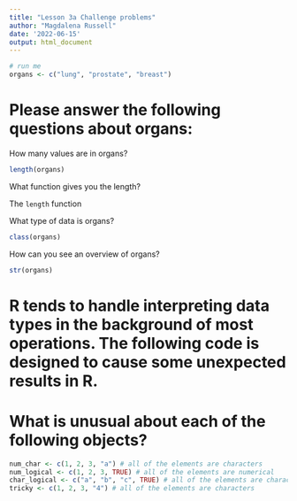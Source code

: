 ```yaml
---
title: "Lesson 3a Challenge problems"
author: "Magdalena Russell"
date: '2022-06-15'
output: html_document
---
```


```r
# run me
organs <- c("lung", "prostate", "breast")

```

# Please answer the following questions about organs:  

How many values are in organs? 

```r
length(organs)
```

What function gives you the length? 

The `length` function

What type of data is organs? 

```r
class(organs)
```

How can you see an overview of organs? 

```r
str(organs)
```

# R tends to handle interpreting data types in the background of most operations. The following code is designed to cause some unexpected results in R.

# What is unusual about each of the following objects?

```r
num_char <- c(1, 2, 3, "a") # all of the elements are characters
num_logical <- c(1, 2, 3, TRUE) # all of the elements are numerical
char_logical <- c("a", "b", "c", TRUE) # all of the elements are characters 
tricky <- c(1, 2, 3, "4") # all of the elements are characters 

```


